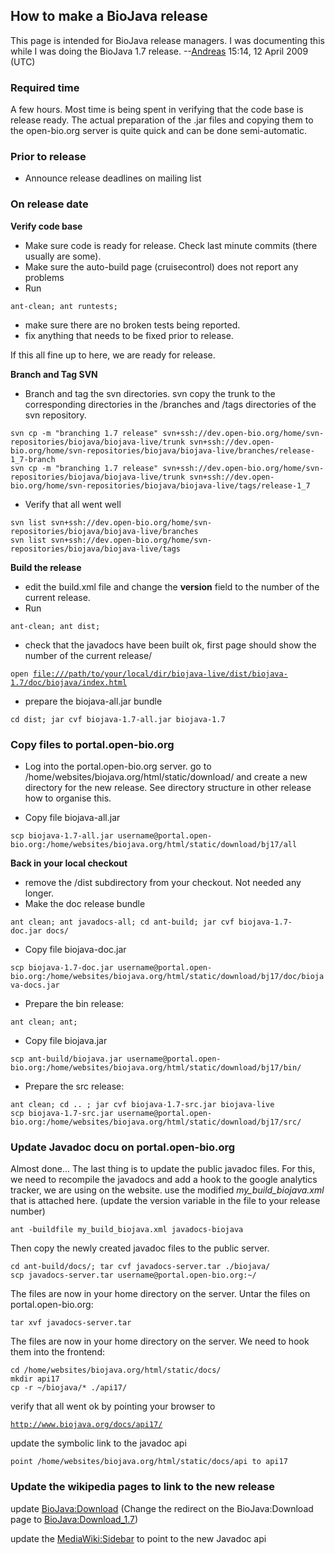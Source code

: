 ==How to make a BioJava release==

This page is intended for BioJava release managers. I was documenting this while I was doing the BioJava 1.7 release. --[[User:Andreas|Andreas]] 15:14, 12 April 2009 (UTC)

===Required time===
A few hours. Most time is being spent in verifying that the code base is release ready. The actual preparation of the .jar files and copying them to the open-bio.org server is quite quick and can be done semi-automatic.

===Prior to release===
* Announce release deadlines on mailing list

===On release date===

'''Verify code base'''

* Make sure code is ready for release. Check last minute commits (there usually are some).
* Make sure the auto-build page (cruisecontrol) does not report any problems
* Run 
 ant-clean; ant runtests;
* make sure there are no broken tests being reported.
* fix anything that needs to be fixed prior to release.

If this all fine up to here, we are ready for release.

'''Branch and Tag SVN'''
* Branch and tag the svn directories. svn copy the trunk to the corresponding directories in the /branches and /tags directories of the svn repository.
 svn cp -m "branching 1.7 release" svn+ssh://dev.open-bio.org/home/svn-repositories/biojava/biojava-live/trunk svn+ssh://dev.open-bio.org/home/svn-repositories/biojava/biojava-live/branches/release-1_7-branch
 svn cp -m "branching 1.7 release" svn+ssh://dev.open-bio.org/home/svn-repositories/biojava/biojava-live/trunk svn+ssh://dev.open-bio.org/home/svn-repositories/biojava/biojava-live/tags/release-1_7
* Verify that all went well
 svn list svn+ssh://dev.open-bio.org/home/svn-repositories/biojava/biojava-live/branches
 svn list svn+ssh://dev.open-bio.org/home/svn-repositories/biojava/biojava-live/tags

'''Build the release'''
* edit the build.xml file and change the '''version''' field to the number of the current release.
* Run
 ant-clean; ant dist;
* check that the javadocs have been built ok, first page should show the number of the current release/
 open file:///path/to/your/local/dir/biojava-live/dist/biojava-1.7/doc/biojava/index.html
* prepare the biojava-all.jar bundle 
 cd dist; jar cvf biojava-1.7-all.jar biojava-1.7

===Copy files to portal.open-bio.org ===
* Log into the portal.open-bio.org server. go to /home/websites/biojava.org/html/static/download/ and create a new directory for the new release. See directory structure in other release how to organise this.

* Copy file biojava-all.jar
 scp biojava-1.7-all.jar username@portal.open-bio.org:/home/websites/biojava.org/html/static/download/bj17/all

'''Back in your local checkout'''
* remove the /dist subdirectory from your checkout. Not needed any longer.
* Make the doc release bundle
 ant clean; ant javadocs-all; cd ant-build; jar cvf biojava-1.7-doc.jar docs/
* Copy file biojava-doc.jar
 scp biojava-1.7-doc.jar username@portal.open-bio.org:/home/websites/biojava.org/html/static/download/bj17/doc/biojava-docs.jar
* Prepare the bin release: 
 ant clean; ant;
* Copy file biojava.jar 
 scp ant-build/biojava.jar username@portal.open-bio.org:/home/websites/biojava.org/html/static/download/bj17/bin/
* Prepare the src release:
 ant clean; cd .. ; jar cvf biojava-1.7-src.jar biojava-live
 scp biojava-1.7-src.jar username@portal.open-bio.org:/home/websites/biojava.org/html/static/download/bj17/src/

=== Update Javadoc docu on portal.open-bio.org===

Almost done... The last thing is to update the public javadoc files.
For this, we need to recompile the javadocs and add a hook to the google analytics tracker, we are using on the website. use the modified ''my_build_biojava.xml'' that is attached here. (update the version variable in the file to your release number)
 ant -buildfile my_build_biojava.xml javadocs-biojava
Then copy the newly created javadoc files to the public server.
 cd ant-build/docs/; tar cvf javadocs-server.tar ./biojava/
 scp javadocs-server.tar username@portal.open-bio.org:~/
The files are now in your home directory on the server. Untar the files on portal.open-bio.org:
 tar xvf javadocs-server.tar
The files are now in your home directory on the server. We need to hook them into the frontend:
 cd /home/websites/biojava.org/html/static/docs/
 mkdir api17
 cp -r ~/biojava/* ./api17/ 
verify that all went ok by pointing your browser to
 http://www.biojava.org/docs/api17/
update the symbolic link to the javadoc api
 point /home/websites/biojava.org/html/static/docs/api to api17

=== Update the wikipedia pages to link to the new release===

update [[BioJava:Download]] (Change the redirect on the BioJava:Download page to [[BioJava:Download_1.7]])

update the [[MediaWiki:Sidebar]] to point to the new Javadoc api